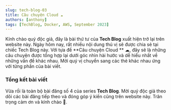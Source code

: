 ```yaml
---
slug: tech-blog-03
title: Câu chuyện Cloud ☁
authors: [anthony]
tags: [TechBlog, Docker, AWS, September 2023]
---
```



Kính chào quý độc giả, đây là bài thứ tư của **Tech Blog** xuất hiện trở lại trên website này.
Ngày hôm nay, rất nhiều nội dung thú vị sẽ được chia sẻ tại chiếc Tech Blog này. Với tựa đề
**Câu chuyện Cloud ** ☁, đây sẽ là những câu chuyện được tổng hợp lại dưới góc nhìn hài hước
và dễ hiểu nhất về những vấn đề khác nhau. Mời quý vị chuyển sang các thẻ khác nhau ứng với
từng phần của bài viết.

<!-- truncate -->

<Tabs lazy>
  <TabItem value="one" label="P1" default>
    <FirstPost />
  </TabItem>
  <TabItem value="two" label="P2">
    <SecondPost />
  </TabItem>
  <TabItem value="three" label="P3">
    <ThirdPost />
  </TabItem>
</Tabs>

### Tổng kết bài viết

Vừa rồi là toàn bộ bài đăng số 4 của series **Tech Blog**. Mời quý độc giả theo dõi các bài đăng
tiếp theo và đóng góp ý kiến cũng trên website này. Trân trọng cảm ơn và kính chào 👋.
